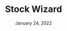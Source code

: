 ---
title: 'Stock Wizard'
date: 'January 24, 2022'
excerpt: 'Daily stock picks'
thumbnail: 'https://s3.amazonaws.com/caldwell.org/images/projects/code/stock-wizard/thumbnail.svg'
layout: 'scroll'
---